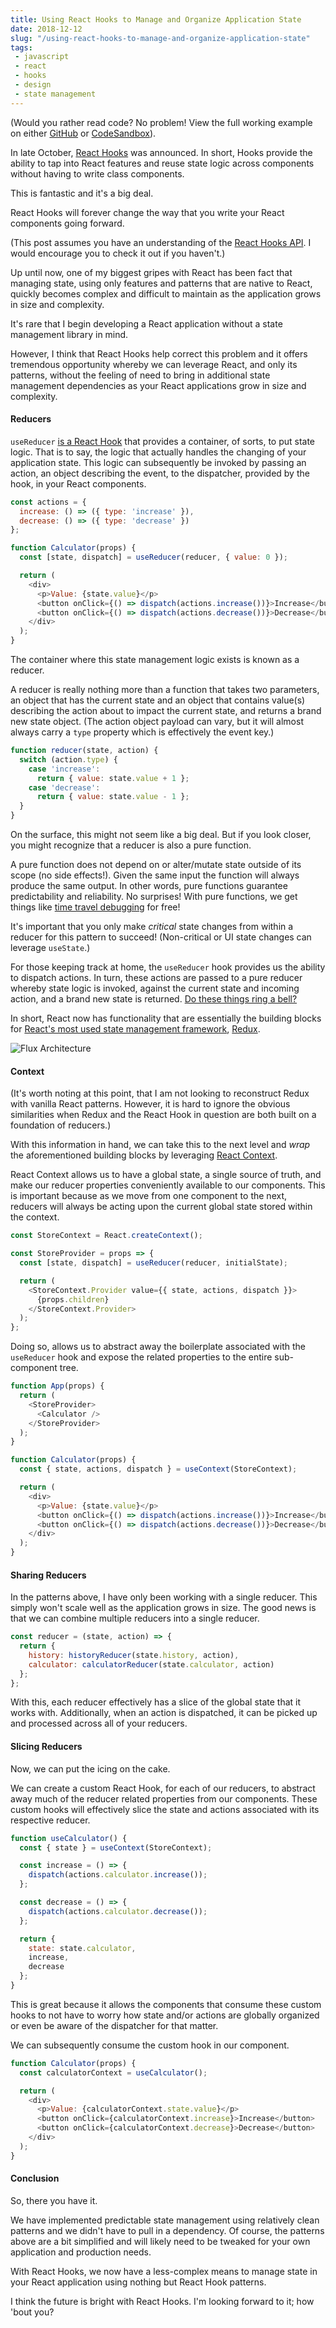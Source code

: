 ```yaml
---
title: Using React Hooks to Manage and Organize Application State
date: 2018-12-12
slug: "/using-react-hooks-to-manage-and-organize-application-state"
tags:
 - javascript
 - react
 - hooks
 - design
 - state management
---
```


(Would you rather read code?  No problem!  View the full working example on either [GitHub](https://github.com/jbillmann/react-hooks-predictable-state-without-redux) or [CodeSandbox](https://codesandbox.io/s/github/jbillmann/react-hooks-predictable-state-without-redux)).

In late October, [React Hooks](https://reactjs.org/docs/hooks-intro.html) was announced.  In short, Hooks provide the ability to tap into React features and reuse state logic across components without having to write class components.

This is fantastic and it's a big deal.

React Hooks will forever change the way that you write your React components going forward.

(This post assumes you have an understanding of the [React Hooks API](https://reactjs.org/docs/hooks-reference.html).  I would encourage you to check it out if you haven't.)

Up until now, one of my biggest gripes with React has been fact that managing state, using only features and patterns that are native to React, quickly becomes complex and difficult to maintain as the application grows in size and complexity.

It's rare that I begin developing a React application without a state management library in mind.

However, I think that React Hooks help correct this problem and it offers tremendous opportunity whereby we can leverage React, and only its patterns, without the feeling of need to bring in additional state management dependencies as your React applications grow in size and complexity.

#### Reducers

`useReducer` [is a React Hook](https://reactjs.org/docs/hooks-reference.html#usereducer) that provides a container, of sorts, to put state logic.  That is to say, the logic that actually handles the changing of your application state. 
 This logic can subsequently be invoked by passing an action, an object describing the event, to the dispatcher, provided by the hook, in your React components.

```js
const actions = {
  increase: () => ({ type: 'increase' }),
  decrease: () => ({ type: 'decrease' })
};

function Calculator(props) {
  const [state, dispatch] = useReducer(reducer, { value: 0 });

  return (
    <div>
      <p>Value: {state.value}</p>
      <button onClick={() => dispatch(actions.increase())}>Increase</button>
      <button onClick={() => dispatch(actions.decrease())}>Decrease</button>
    </div>
  );
}
```

The container where this state management logic exists is known as a reducer.

A reducer is really nothing more than a function that takes two parameters, an object that has the current state and an object that contains value(s) describing the action about to impact the current state, and returns a brand new state object.  (The action object payload can vary, but it will almost always carry a `type` property which is effectively the event key.)

```js
function reducer(state, action) {
  switch (action.type) {
    case 'increase':
      return { value: state.value + 1 };
    case 'decrease':
      return { value: state.value - 1 };
  }
}
```

On the surface, this might not seem like a big deal.  But if you look closer, you might recognize that a reducer is also a pure function.

A pure function does not depend on or alter/mutate state outside of its scope (no side effects!).  Given the same input the function will always produce the same output.  In other words, pure functions guarantee predictability and reliability.  No surprises!  With pure functions, we get things like [time travel debugging](https://en.wikipedia.org/wiki/Time_travel_debugging) for free!

It's important that you only make _critical_ state changes from within a reducer for this pattern to succeed!  (Non-critical or UI state changes can leverage `useState`.)

For those keeping track at home, the `useReducer` hook provides us the ability to dispatch actions.  In turn, these actions are passed to a pure reducer whereby state logic is invoked, against the current state and incoming action, and a brand new state is returned.  [Do these things ring a bell?](https://redux.js.org/introduction/threeprinciples)

In short, React now has functionality that are essentially the building blocks for [React's most used state management framework](https://2018.stateofjs.com/data-layer/overview/), [Redux](https://redux.js.org/).

![Flux Architecture](./flux.png)

#### Context

(It's worth noting at this point, that I am not looking to reconstruct Redux with vanilla React patterns.  However, it is hard to ignore the obvious similarities when Redux and the React Hook in question are both built on a foundation of reducers.)

With this information in hand, we can take this to the next level and _wrap_ the aforementioned building blocks by leveraging [React Context](https://reactjs.org/docs/context.html).

React Context allows us to have a global state, a single source of truth, and make our reducer properties conveniently available to our components.  This is important because as we move from one component to the next, reducers will always be acting upon the current global state stored within the context.

```js
const StoreContext = React.createContext();

const StoreProvider = props => {
  const [state, dispatch] = useReducer(reducer, initialState);

  return (
    <StoreContext.Provider value={{ state, actions, dispatch }}>
      {props.children}
    </StoreContext.Provider>
  );
};
```

Doing so, allows us to abstract away the boilerplate associated with the `useReducer` hook and expose the related properties to the entire sub-component tree.

```js
function App(props) {
  return (
    <StoreProvider>
      <Calculator />
    </StoreProvider>
  );
}

function Calculator(props) {
  const { state, actions, dispatch } = useContext(StoreContext);

  return (
    <div>
      <p>Value: {state.value}</p>
      <button onClick={() => dispatch(actions.increase())}>Increase</button>
      <button onClick={() => dispatch(actions.decrease())}>Decrease</button>
    </div>
  );
}
```

#### Sharing Reducers

In the patterns above, I have only been working with a single reducer.  This simply won't scale well as the application grows in size.  The good news is that we can combine multiple reducers into a single reducer.

```js
const reducer = (state, action) => {
  return {
    history: historyReducer(state.history, action),
    calculator: calculatorReducer(state.calculator, action)
  };
};
```

With this, each reducer effectively has a slice of the global state that it works with.  Additionally, when an action is dispatched, it can be picked up and processed across all of your reducers.

#### Slicing Reducers
Now, we can put the icing on the cake.

We can create a custom React Hook, for each of our reducers, to abstract away much of the reducer related properties from our components.  These custom hooks will effectively slice the state and actions associated with its respective reducer.

```js
function useCalculator() {
  const { state } = useContext(StoreContext);

  const increase = () => {
    dispatch(actions.calculator.increase());
  };

  const decrease = () => {
    dispatch(actions.calculator.decrease());
  };

  return {
    state: state.calculator,
    increase,
    decrease
  };
}
```

This is great because it allows the components that consume these custom hooks to not have to worry how state and/or actions are globally organized or even be aware of the dispatcher for that matter.

We can subsequently consume the custom hook in our component.

```js
function Calculator(props) {
  const calculatorContext = useCalculator();

  return (
    <div>
      <p>Value: {calculatorContext.state.value}</p>
      <button onClick={calculatorContext.increase}>Increase</button>
      <button onClick={calculatorContext.decrease}>Decrease</button>
    </div>
  );
}
```

#### Conclusion
So, there you have it.

We have implemented predictable state management using relatively clean patterns and we didn't have to pull in a dependency.  Of course, the patterns above are a bit simplified and will likely need to be tweaked for your own application and production needs.

With React Hooks, we now have a less-complex means to manage state in your React application using nothing but React Hook patterns.

I think the future is bright with React Hooks.  I'm looking forward to it; how 'bout you?